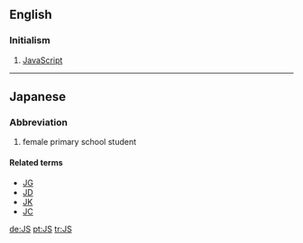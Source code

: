 {{also|JS|js|Js|J's|j's|j/s}}

==English==

===Initialism===
{{rfc-header|Initialism}}
{{head|en|initialism}}

# [[JavaScript]]

----
==Japanese==

===Abbreviation===
{{rfc-header|Abbreviation}}
{{head|ja|noun}}

# {{abbreviation of|joshi shōgakusei|lang=ja}} {{gloss|[[女子小学生]] ([[じょししょうがくせい]])}} female primary school student

====Related terms====
* [[JG]]
* [[JD]]
* [[JK]]
* [[JC]]

[[de:JS]]
[[pt:JS]]
[[tr:JS]]